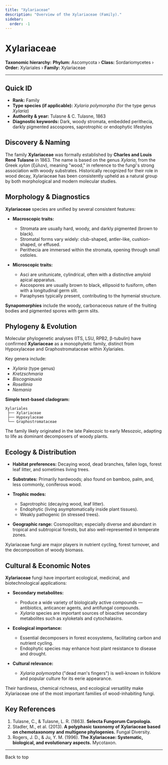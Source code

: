 ```yaml
---
title: "Xylariaceae"
description: "Overview of the Xylariaceae (Family)."
sidebar:
  order: -1
---
```



# Xylariaceae <Badge variant="note" text="Family" />

**Taxonomic hierarchy:** **Phylum:** Ascomycota › **Class:** Sordariomycetes › **Order:** Xylariales › **Family:** Xylariaceae

---

## Quick ID
* **Rank:** Family  
* **Type species (if applicable):** _Xylaria polymorpha_ (for the type genus _Xylaria_)  
* **Authority & year:** Tulasne & C. Tulasne, 1863  
* **Diagnostic keywords:** Dark, woody stromata, embedded perithecia, darkly pigmented ascospores, saprotrophic or endophytic lifestyles  

## Discovery & Naming
The family **Xylariaceae** was formally established by **Charles and Louis René Tulasne** in 1863. The name is based on the genus _Xylaria_, from the Greek _xylon_ (ξύλον), meaning "wood," in reference to the fungi's strong association with woody substrates. Historically recognized for their role in wood decay, Xylariaceae has been consistently upheld as a natural group by both morphological and modern molecular studies.

## Morphology & Diagnostics
**Xylariaceae** species are unified by several consistent features:

- **Macroscopic traits:**
  - Stromata are usually hard, woody, and darkly pigmented (brown to black).
  - Stromatal forms vary widely: club-shaped, antler-like, cushion-shaped, or effused.
  - Perithecia are immersed within the stromata, opening through small ostioles.

- **Microscopic traits:**
  - Asci are unitunicate, cylindrical, often with a distinctive amyloid apical apparatus.
  - Ascospores are usually brown to black, ellipsoid to fusiform, often with a longitudinal germ slit.
  - Paraphyses typically present, contributing to the hymenial structure.

**Synapomorphies** include the woody, carbonaceous nature of the fruiting bodies and pigmented spores with germ slits.

## Phylogeny & Evolution
Molecular phylogenetic analyses (ITS, LSU, RPB2, β-tubulin) have confirmed **Xylariaceae** as a monophyletic family, distinct from Hypoxylaceae and Graphostromataceae within Xylariales.

Key genera include:

- _Xylaria_ (type genus)
- _Kretzschmaria_
- _Biscogniauxia_
- _Rosellinia_
- _Nemania_

**Simple text-based cladogram:**
```
Xylariales
 ├── Xylariaceae
 ├── Hypoxylaceae
 └── Graphostromataceae
```
The family likely originated in the late Paleozoic to early Mesozoic, adapting to life as dominant decomposers of woody plants.

## Ecology & Distribution
- **Habitat preferences:** Decaying wood, dead branches, fallen logs, forest leaf litter, and sometimes living trees.
- **Substrates:** Primarily hardwoods; also found on bamboo, palm, and, less commonly, coniferous wood.
- **Trophic modes:**
  - Saprotrophic (decaying wood, leaf litter).
  - Endophytic (living asymptomatically inside plant tissues).
  - Weakly pathogenic (in stressed trees).

- **Geographic range:** Cosmopolitan; especially diverse and abundant in tropical and subtropical forests, but also well-represented in temperate zones.

Xylariaceae fungi are major players in nutrient cycling, forest turnover, and the decomposition of woody biomass.

## Cultural & Economic Notes
**Xylariaceae** fungi have important ecological, medicinal, and biotechnological applications:

- **Secondary metabolites:**
  - Produce a wide variety of biologically active compounds — antibiotics, anticancer agents, and antifungal compounds.
  - _Xylaria_ species are important sources of bioactive secondary metabolites such as xyloketals and cytochalasins.

- **Ecological importance:**
  - Essential decomposers in forest ecosystems, facilitating carbon and nutrient cycling.
  - Endophytic species may enhance host plant resistance to disease and drought.

- **Cultural relevance:**
  - _Xylaria polymorpha_ ("dead man's fingers") is well-known in folklore and popular culture for its eerie appearance.

Their hardiness, chemical richness, and ecological versatility make Xylariaceae one of the most important families of wood-inhabiting fungi.

## Key References
1. Tulasne, C., & Tulasne, L. R. (1863). **Selecta Fungorum Carpologia.**  
2. Stadler, M., et al. (2013). **A polyphasic taxonomy of Xylariaceae based on chemotaxonomy and multigene phylogenies.** Fungal Diversity.  
3. Rogers, J. D., & Ju, Y. M. (1996). **The Xylariaceae: Systematic, biological, and evolutionary aspects.** Mycotaxon.  

---

<LinkButton href="#top" variant="minimal" icon="arrow-up">
  Back to top
</LinkButton>
